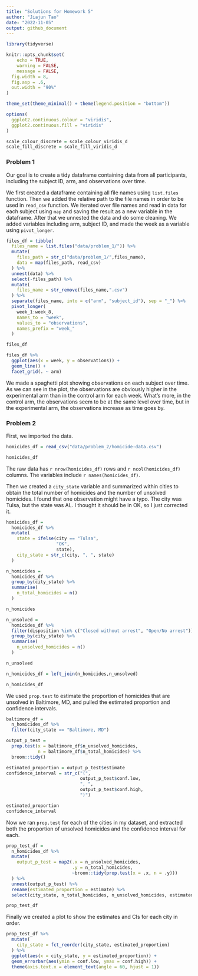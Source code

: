 ```yaml
---
title: "Solutions for Homework 5"
author: "Jiajun Tao"
date: "2022-11-05"
output: github_document
---
```


```r
library(tidyverse)

knitr::opts_chunk$set(
	echo = TRUE,
	warning = FALSE,
	message = FALSE,
  fig.width = 8,
  fig.asp = .6,
  out.width = "90%"
)

theme_set(theme_minimal() + theme(legend.position = "bottom"))

options(
  ggplot2.continuous.colour = "viridis",
  ggplot2.continuous.fill = "viridis"
)

scale_colour_discrete = scale_colour_viridis_d
scale_fill_discrete = scale_fill_viridis_d
```


### Problem 1

Our goal is to create a tidy dataframe containing data from all participants, including the subject ID, arm, and observations over time.

We first created a dataframe containing all file names using `list.files` function. Then we added the relative path to the file names in order to be used in `read_csv` function. We iterated over file names and read in data for each subject using `map` and saving the result as a new variable in the dataframe. After that we unnested the data and do some cleaning. We added variables including arm, subject ID, and made the week as a variable using `pivot_longer`.

```r
files_df = tibble(
  files_name = list.files("data/problem_1/")) %>% 
  mutate(
    files_path = str_c("data/problem_1/",files_name),
    data = map(files_path, read_csv)
  ) %>% 
  unnest(data) %>% 
  select(-files_path) %>% 
  mutate(
    files_name = str_remove(files_name,".csv")
  ) %>% 
  separate(files_name, into = c("arm", "subject_id"), sep = "_") %>% 
  pivot_longer(
    week_1:week_8,
    names_to = "week",
    values_to = "observations",
    names_prefix = "week_"
  )

files_df

files_df %>% 
  ggplot(aes(x = week, y = observations)) +
  geom_line() +
  facet_grid(. ~ arm)
```

We made a spaghetti plot showing observations on each subject over time. As we can see in the plot, the observations are obviously higher in the experimental arm than in the control arm for each week. What's more, in the control arm, the observations seem to be at the same level over time, but in the experimental arm, the observations increase as time goes by.


### Problem 2

First, we imported the data.

```r
homicides_df = read_csv("data/problem_2/homicide-data.csv") 

homicides_df
```

The raw data has `r nrow(homicides_df)` rows and `r ncol(homicides_df)` columns. The variables include `r names(homicides_df)`.

Then we created a `city_state` variable and summarized within cities to obtain the total number of homicides and the number of unsolved homicides. I found that one observation might have a typo. The city was Tulsa, but the state was AL. I thought it should be in OK, so I just corrected it.

```r
homicides_df = 
  homicides_df %>% 
  mutate(
    state = ifelse(city == "Tulsa",
                   "OK",
                   state),
    city_state = str_c(city, ", ", state)
  )

n_homicides = 
  homicides_df %>% 
  group_by(city_state) %>% 
  summarise(
    n_total_homicides = n()
  )

n_homicides

n_unsolved = 
  homicides_df %>% 
  filter(disposition %in% c("Closed without arrest", "Open/No arrest")) %>% 
  group_by(city_state) %>% 
  summarise(
    n_unsolved_homicides = n()
  )

n_unsolved

n_homicides_df = left_join(n_homicides,n_unsolved)

n_homicides_df
```

We used `prop.test` to estimate the proportion of homicides that are unsolved in Baltimore, MD, and pulled the estimated proportion and confidence intervals.

```r
baltimore_df =
  n_homicides_df %>% 
  filter(city_state == "Baltimore, MD") 

output_p_test = 
  prop.test(x = baltimore_df$n_unsolved_homicides,
            n = baltimore_df$n_total_homicides) %>% 
  broom::tidy()

estimated_proportion = output_p_test$estimate
confidence_interval = str_c("(",
                            output_p_test$conf.low,
                            ", ",
                            output_p_test$conf.high,
                            ")")

estimated_proportion
confidence_interval
```

Now we ran `prop.test` for each of the cities in my dataset, and extracted both the proportion of unsolved homicides and the confidence interval for each. 

```r
prop_test_df = 
  n_homicides_df %>% 
  mutate(
    output_p_test = map2(.x = n_unsolved_homicides,
                         .y = n_total_homicides, 
                         ~broom::tidy(prop.test(x = .x, n = .y)))
  ) %>% 
  unnest(output_p_test) %>% 
  rename(estimated_proportion = estimate) %>% 
  select(city_state, n_total_homicides, n_unsolved_homicides, estimated_proportion, conf.low, conf.high)

prop_test_df
```

Finally we created a plot to show the estimates and CIs for each city in order.

```r
prop_test_df %>% 
  mutate(
    city_state = fct_reorder(city_state, estimated_proportion)
  ) %>% 
  ggplot(aes(x = city_state, y = estimated_proportion)) +
  geom_errorbar(aes(ymin = conf.low, ymax = conf.high)) +
  theme(axis.text.x = element_text(angle = 60, hjust = 1))
```

